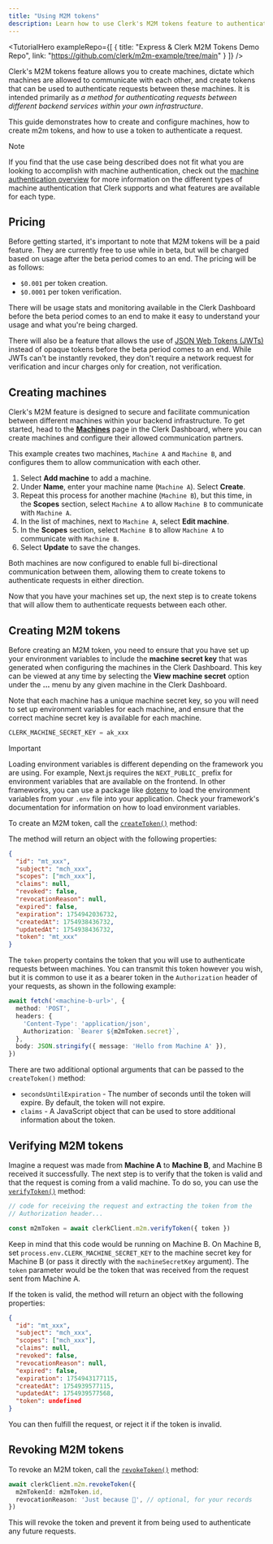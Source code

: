 ```yaml
---
title: "Using M2M tokens"
description: Learn how to use Clerk's M2M tokens feature to authenticate requests between machines.
---
```


<TutorialHero
  exampleRepo={[
    {
      title: "Express & Clerk M2M Tokens Demo Repo",
      link: "https://github.com/clerk/m2m-example/tree/main"
    }
  ]}
/>

Clerk's M2M tokens feature allows you to create machines, dictate which machines are allowed to communicate with each other, and create tokens that can be used to authenticate requests between these machines. It is intended primarily as _a method for authenticating requests between different backend services within your own infrastructure_.

This guide demonstrates how to create and configure machines, how to create m2m tokens, and how to use a token to authenticate a request.

> [!NOTE]
> If you find that the use case being described does not fit what you are looking to accomplish with machine authentication, check out the [machine authentication overview](/docs/machine-auth/overview) for more information on the different types of machine authentication that Clerk supports and what features are available for each type.

## Pricing

Before getting started, it's important to note that M2M tokens will be a paid feature. They are currently free to use while in beta, but will be charged based on usage after the beta period comes to an end. The pricing will be as follows:

- `$0.001` per token creation.
- `$0.0001` per token verification.

There will be usage stats and monitoring available in the Clerk Dashboard before the beta period comes to an end to make it easy to understand your usage and what you're being charged.

There will also be a feature that allows the use of [JSON Web Tokens (JWTs)](https://en.wikipedia.org/wiki/JSON_Web_Token) instead of opaque tokens before the beta period comes to an end. While JWTs can't be instantly revoked, they don't require a network request for verification and incur charges only for creation, not verification.

## Creating machines

Clerk's M2M feature is designed to secure and facilitate communication between different machines within your backend infrastructure. To get started, head to the [**Machines**](https://dashboard.clerk.com/last-active?path=machines) page in the Clerk Dashboard, where you can create machines and configure their allowed communication partners.

This example creates two machines, `Machine A` and `Machine B`, and configures them to allow communication with each other.

1. Select **Add machine** to add a machine.
1. Under **Name**, enter your machine name (`Machine A`). Select **Create**.
1. Repeat this process for another machine (`Machine B`), but this time, in the **Scopes** section, select `Machine A` to allow `Machine B` to communicate with `Machine A`.
1. In the list of machines, next to `Machine A`, select **Edit machine**.
1. In the **Scopes** section, select `Machine B` to allow `Machine A` to communicate with `Machine B`.
1. Select **Update** to save the changes.

Both machines are now configured to enable full bi-directional communication between them, allowing them to create tokens to authenticate requests in either direction.

Now that you have your machines set up, the next step is to create tokens that will allow them to authenticate requests between each other.

## Creating M2M tokens

Before creating an M2M token, you need to ensure that you have set up your environment variables to include the **machine secret key** that was generated when configuring the machines in the Clerk Dashboard. This key can be viewed at any time by selecting the **View machine secret** option under the **...** menu by any given machine in the Clerk Dashboard.

Note that each machine has a unique machine secret key, so you will need to set up environment variables for each machine, and ensure that the correct machine secret key is available for each machine.

```ts {{ filename: '.env' }}
CLERK_MACHINE_SECRET_KEY = ak_xxx
```

> [!IMPORTANT]
> Loading environment variables is different depending on the framework you are using. For example, Next.js requires the `NEXT_PUBLIC_` prefix for environment variables that are available on the frontend. In other frameworks, you can use a package like [dotenv](https://www.npmjs.com/package/dotenv) to load the environment variables from your `.env` file into your application. Check your framework's documentation for information on how to load environment variables.

To create an M2M token, call the [`createToken()`](/docs/references/backend/m2m-tokens/create-token) method:

<Include src="_partials/machine-auth/create-token-example" />

The method will return an object with the following properties:

```json
{
  "id": "mt_xxx",
  "subject": "mch_xxx",
  "scopes": ["mch_xxx"],
  "claims": null,
  "revoked": false,
  "revocationReason": null,
  "expired": false,
  "expiration": 1754942036732,
  "createdAt": 1754938436732,
  "updatedAt": 1754938436732,
  "token": "mt_xxx"
}
```

The `token` property contains the token that you will use to authenticate requests between machines. You can transmit this token however you wish, but it is common to use it as a bearer token in the `Authorization` header of your requests, as shown in the following example:

```ts
await fetch('<machine-b-url>', {
  method: 'POST',
  headers: {
    'Content-Type': 'application/json',
    Authorization: `Bearer ${m2mToken.secret}`,
  },
  body: JSON.stringify({ message: 'Hello from Machine A' }),
})
```

There are two additional optional arguments that can be passed to the `createToken()` method:

- `secondsUntilExpiration` - The number of seconds until the token will expire. By default, the token will not expire.
- `claims` - A JavaScript object that can be used to store additional information about the token.

## Verifying M2M tokens

Imagine a request was made from **Machine A** to **Machine B**, and Machine B received it successfully. The next step is to verify that the token is valid and that the request is coming from a valid machine. To do so, you can use the [`verifyToken()`](/docs/references/backend/m2m-tokens/verify-token) method:

```ts
// code for receiving the request and extracting the token from the
// Authorization header...

const m2mToken = await clerkClient.m2m.verifyToken({ token })
```

Keep in mind that this code would be running on Machine B. On Machine B, set `process.env.CLERK_MACHINE_SECRET_KEY` to the machine secret key for Machine B (or pass it directly with the `machineSecretKey` argument). The `token` parameter would be the token that was received from the request sent from Machine A.

If the token is valid, the method will return an object with the following properties:

```json
{
  "id": "mt_xxx",
  "subject": "mch_xxx",
  "scopes": ["mch_xxx"],
  "claims": null,
  "revoked": false,
  "revocationReason": null,
  "expired": false,
  "expiration": 1754943177115,
  "createdAt": 1754939577115,
  "updatedAt": 1754939577568,
  "token": undefined
}
```

You can then fulfill the request, or reject it if the token is invalid.

## Revoking M2M tokens

To revoke an M2M token, call the [`revokeToken()`](/docs/references/backend/m2m-tokens/revoke-token) method:

```ts
await clerkClient.m2m.revokeToken({
  m2mTokenId: m2mToken.id,
  revocationReason: 'Just because 🤪', // optional, for your records
})
```

This will revoke the token and prevent it from being used to authenticate any future requests.
